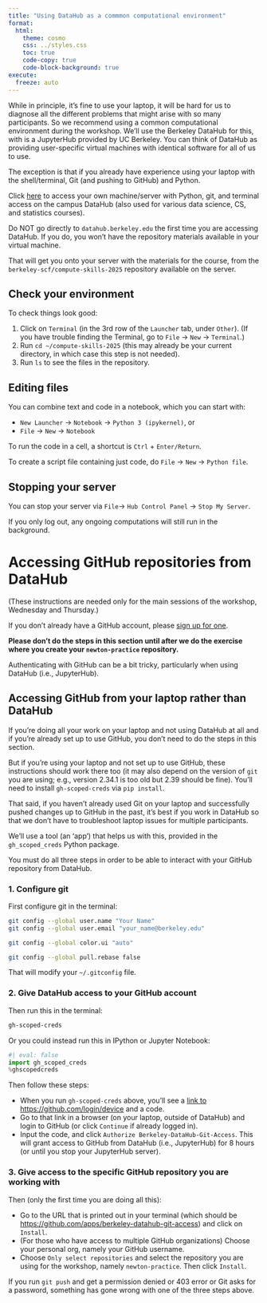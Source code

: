 ```yaml
---
title: "Using DataHub as a commmon computational environment"
format:
  html:
    theme: cosmo
    css: ../styles.css
    toc: true
    code-copy: true
    code-block-background: true
execute:
  freeze: auto
---
```


While in principle, it's fine to use your laptop, it will be hard for us to diagnose all the different problems that might arise with so many participants. So we recommend using a common computational environment during the workshop. We'll use the Berkeley DataHub for this, with is a JupyterHub provided by UC Berkeley. You can think of DataHub as providing user-specific virtual machines with identical software for all of us to use.

The exception is that if you already have experience using your laptop with the shell/terminal, Git (and pushing to GitHub) and Python. 

::: {.callout-important title="Accessing the DataHub environment"}

Click [here](https://datahub.berkeley.edu/hub/user-redirect/git-pull?repo=https%3A%2F%2Fgithub.com%2Fberkeley-scf%2Fcompute-skills-2025&urlpath=lab%2Ftree%2Fcompute-skills-2025%2F&branch=main){target="_blank"} to access your own machine/server with Python, git, and terminal access on the campus DataHub (also used for various data science, CS, and statistics courses).

:::

::: {.callout-warning}

Do NOT go directly to `datahub.berkeley.edu` the first time you are accessing DataHub. If you do, you won't have the repository materials available in your virtual machine.

:::

That will get you onto your server with the materials for the course, from the `berkeley-scf/compute-skills-2025` repository available on the server.

## Check your environment

To check things look good:

 1. Click on `Terminal` (in the 3rd row of the `Launcher` tab, under `Other`).
    (If you have trouble finding the Terminal, go to `File` -> `New` -> `Terminal`.)
 2. Run `cd ~/compute-skills-2025` (this may already be your current directory, in which case this step is not needed).
 3. Run `ls` to see the files in the repository.

## Editing files

You can combine text and code in a notebook, which you can start with:

- `New Launcher` -> `Notebook` -> `Python 3 (ipykernel)`, or
- `File` -> `New` -> `Notebook`

To run the code in a cell, a shortcut is `Ctrl` + `Enter/Return`.

To create a script file containing just code, do `File` -> `New` -> `Python file`.



## Stopping your server

You can stop your server via `File`-> `Hub Control Panel` -> `Stop My Server`.

If you only log out, any ongoing computations will still run in the background.

# Accessing  GitHub repositories from DataHub

(These instructions are needed only for the main sessions of the workshop, Wednesday and Thursday.)

::: {.callout-important title="You need a GitHub account"}
If you don't already have a GitHub account, please [sign up for one](https://github.com/signup).

:::


**Please don't do the steps in this section until after we do the exercise where you create your `newton-practice` repository.**

Authenticating with GitHub can be a bit tricky, particularly when using DataHub (i.e., JupyterHub).

::: {.callout-note}
## Accessing GitHub from your laptop rather than DataHub
If you're doing all your work on your laptop and not using DataHub at all and if you're already set up to use GitHub, you don't need to do the steps in this section.

But if you're using your laptop and not set up to use GitHub, these instructions should work there too (it may also depend on the version of `git` you are using; e.g., version 2.34.1 is too old but 2.39 should be fine). You'll need to install `gh-scoped-creds` via `pip install`.

That said, if you haven't already used Git on your laptop and successfully pushed changes up to GitHub in the past, it's best if you work
in DataHub so that we don't have to troubleshoot laptop issues for multiple participants.

:::

We'll use a tool (an 'app') that helps us with this, provided in the `gh_scoped_creds` Python package.

You must do all three steps in order to be able to interact with your GitHub repository from DataHub.

### 1. Configure git

First configure git in the terminal:

```bash
git config --global user.name "Your Name"
git config --global user.email "your_name@berkeley.edu"

git config --global color.ui "auto"

git config --global pull.rebase false
```

That will modify your `~/.gitconfig` file. 

### 2. Give DataHub access to your GitHub account

Then run this in the terminal:

```bash
gh-scoped-creds
```

Or you could instead run this in IPython or Jupyter Notebook:

```python
#| eval: false
import gh_scoped_creds
%ghscopedcreds
```

Then follow these steps:

- When you run `gh-scoped-creds` above, you'll see a [link to https://github.com/login/device](https://github.com/login/device){target="_blank"} and a code.
- Go to that link in a browser (on your laptop, outside of DataHub) and login to GitHub (or click `Continue` if already logged in).
- Input the code, and click `Authorize Berkeley-DataHub-Git-Access`. This will grant access to GitHub from DataHub (i.e., JupyterHub) for 8 hours (or until you stop your JupyterHub server).

### 3. Give access to the specific GitHub repository you are working with

Then (only the first time you are doing all this):

- Go to the URL that is printed out in your terminal (which should be [https://github.com/apps/berkeley-datahub-git-access](https://github.com/apps/berkeley-datahub-git-access){target="_blank"}) and click on `Install`.
- (For those who have access to multiple GitHub organizations) Choose your personal org, namely your GitHub username.
- Choose `Only select repositories` and select the repository you are using for the workshop, namely `newton-practice`. Then click `Install`.



::: {.callout-warning}
If you run `git push` and get a permission denied or 403 error or Git asks for a password, something has gone wrong with one of the three steps above.
:::
